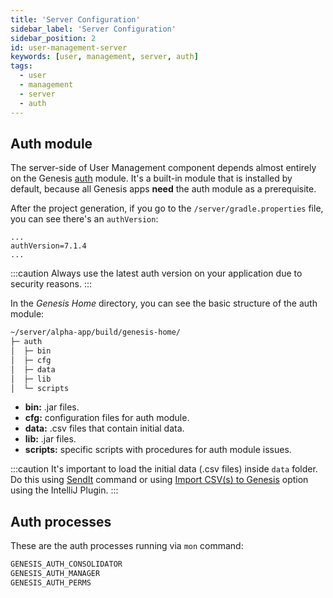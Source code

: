```yaml
---
title: 'Server Configuration'
sidebar_label: 'Server Configuration'
sidebar_position: 2
id: user-management-server
keywords: [user, management, server, auth]
tags:
  - user
  - management
  - server
  - auth
---
```



## Auth module

The server-side of User Management component depends almost entirely on the Genesis [auth](/server/access-control/authorisation) module. It's a built-in module that is installed by default, because all Genesis apps **need** the auth module as a prerequisite.

After the project generation, if you go to the `/server/gradle.properties` file, you can see there's an `authVersion`:
```properties
...
authVersion=7.1.4
...
```
:::caution
Always use the latest auth version on your application due to security reasons.
:::

In the _Genesis Home_ directory, you can see the basic structure of the auth module:
```bash
~/server/alpha-app/build/genesis-home/
├─ auth
│  ├─ bin
│  ├─ cfg
│  ├─ data
│  ├─ lib
│  └─ scripts
```
* **bin:** .jar files.
* **cfg:** configuration files for auth module.
* **data:** .csv files that contain initial data.
* **lib:** .jar files.
* **scripts:** specific scripts with procedures for auth module issues.

:::caution
It's important to load the initial data (.csv files) inside `data` folder. Do this using [SendIt](/operations/commands/server-commands#sendit) command or using [Import CSV(s) to Genesis](/server/tooling/intellij-plugin#loading-data-into-the-application) option using the IntelliJ Plugin.
:::

## Auth processes

These are the auth processes running via `mon` command:

```bash
GENESIS_AUTH_CONSOLIDATOR
GENESIS_AUTH_MANAGER
GENESIS_AUTH_PERMS
```
